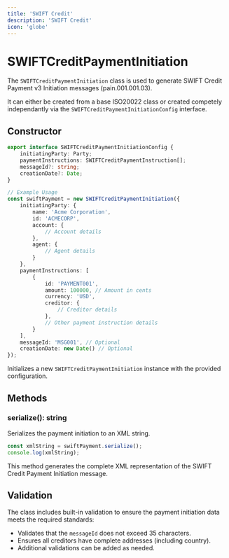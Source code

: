 ```yaml
---
title: 'SWIFT Credit'
description: 'SWIFT Credit'
icon: 'globe'
---
```


# SWIFTCreditPaymentInitiation

The `SWIFTCreditPaymentInitiation` class is used to generate SWIFT Credit Payment v3 Initiation messages (pain.001.001.03). 

It can either be created from a base ISO20022 class or created competely independantly via the `SWIFTCreditPaymentInitiationConfig` interface.

## Constructor

```typescript
export interface SWIFTCreditPaymentInitiationConfig {
    initiatingParty: Party;
    paymentInstructions: SWIFTCreditPaymentInstruction[];
    messageId?: string;
    creationDate?: Date;
}

// Example Usage
const swiftPayment = new SWIFTCreditPaymentInitiation({
    initiatingParty: {
        name: 'Acme Corporation',
        id: 'ACMECORP',
        account: {
            // Account details
        },
        agent: {
            // Agent details
        }
    },
    paymentInstructions: [
        {
            id: 'PAYMENT001',
            amount: 100000, // Amount in cents
            currency: 'USD',
            creditor: {
                // Creditor details
            },
            // Other payment instruction details
        }
    ],
    messageId: 'MSG001', // Optional
    creationDate: new Date() // Optional
});
```

Initializes a new `SWIFTCreditPaymentInitiation` instance with the provided configuration.

## Methods

### serialize(): string

Serializes the payment initiation to an XML string.

```typescript
const xmlString = swiftPayment.serialize();
console.log(xmlString);
```

This method generates the complete XML representation of the SWIFT Credit Payment Initiation message.

## Validation

The class includes built-in validation to ensure the payment initiation data meets the required standards:

- Validates that the `messageId` does not exceed 35 characters.
- Ensures all creditors have complete addresses (including country).
- Additional validations can be added as needed.

